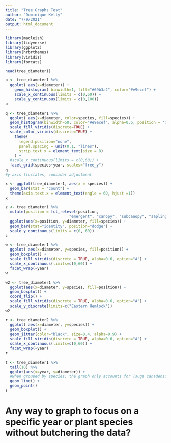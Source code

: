 ```yaml
---
title: "Tree Graphs Test"
author: "Dominique Kelly"
date: "7/9/2021"
output: html_document
---
```


```r
library(macleish)
library(tidyverse)
library(ggplot2)
library(hrbrthemes)
library(viridis)
library(forcats)
```

```r
head(tree_diameter1)
```

```r
p <- tree_diameter1 %>%
  ggplot( aes(x=diameter)) +
    geom_histogram( binwidth=1, fill="#69b3a2", color="#e9ecef") +
    scale_x_continuous(limits = c(0,60)) +
    scale_y_continuous(limits = c(0,100))
p
```

```r
q <- tree_diameter1 %>%
  ggplot( aes(x=diameter, color=species, fill=species)) +
  geom_histogram(binwidth=50, color="#e9ecef", alpha=0.6, position = 'identity') +
  scale_fill_viridis(discrete=TRUE) +
  scale_color_viridis(discrete=TRUE) +
    theme(
      legend.position="none",
      panel.spacing = unit(0.1, "lines"),
      strip.text.x = element_text(size = 8)
    ) +
  #scale_x_continuous(limits = c(0,60)) +
  facet_grid(species~year, scales="free_y")
q
#y-axis fluctates, consider adjustment 
```


```r
x <- ggplot(tree_diameter1, aes(x = species)) +
  geom_bar(stat = "count") +
  theme(axis.text.x = element_text(angle = 60, hjust =1))
x
```


```r
z <- tree_diameter1 %>%
  mutate(position = fct_relevel(position,
                            "emergent", "canopy", "subcanopy", "sapling")) %>%
  ggplot(aes(x=position, y=diameter, fill=species)) +
  geom_bar(stat="identity", position="dodge") +
  scale_y_continuous(limits = c(0, 60))
z
```

```r
w <- tree_diameter1 %>%
  ggplot( aes(x=diameter, y=species, fill=position)) +
  geom_boxplot() +
  scale_fill_viridis(discrete = TRUE, alpha=0.6, option="A") +
  scale_x_continuous(limits=c(0,60)) +
  facet_wrap(~year)
w
```

```r
w2 <- tree_diameter1 %>%
  ggplot(aes(x=diameter, y=species, fill=position)) +
  geom_boxplot() +
  coord_flip() +
  scale_fill_viridis(discrete = TRUE, alpha=0.6, option="A") +
  scale_y_discrete(limits=c("Eastern Hemlock"))
w2
```


```r
r <- tree_diameter2 %>%
  ggplot( aes(x=diameter, y=species)) +
  geom_boxplot() +
  geom_jitter(color="black", size=0.4, alpha=0.9) +
  scale_fill_viridis(discrete = TRUE, alpha=0.6, option="A") +
  scale_x_continuous(limits=c(0,60)) +
  facet_wrap(~year)
r
```

```r
t <- tree_diameter1 %>%
  tail(10) %>%
  ggplot(aes(x=year, y=diameter)) +
  #when grouped by species, the graph only accounts for Tsuga canadensis
  geom_line() +
  geom_point()
t
```


# Any way to graph to focus on a specific year or plant species without butchering the data? 

